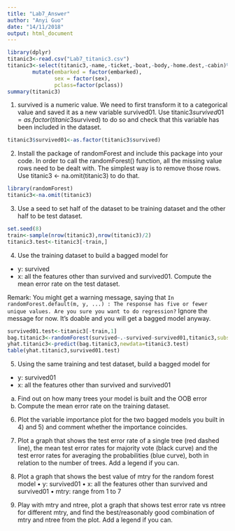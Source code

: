 ```yaml
---
title: "Lab7_Answer"
author: "Anyi Guo"
date: "14/11/2018"
output: html_document
---
```


```r
library(dplyr)
titanic3<-read.csv("Lab7_titanic3.csv")
titanic3<-select(titanic3,-name,-ticket,-boat,-body,-home.dest,-cabin)%>%
        mutate(embarked = factor(embarked), 
               sex = factor(sex),
               pclass=factor(pclass))
summary(titanic3)
```


1) survived is a numeric value. We need to first transform it to a categorical value and saved it as a new variable survived01. Use titanic3$survived01 = as.factor(titanic3$survived) to do so and check that this variable has been included in the dataset.

```r
titanic3$survived01<-as.factor(titanic3$survived)
```


2) Install the package of randomForest and include this package into your code. In order to call the randomForest() function, all the missing value rows need to be dealt with. The simplest way is to remove those rows. Use titanic3 <- na.omit(titanic3) to do that.

```r
library(randomForest)
titanic3<-na.omit(titanic3)
```

3) Use a seed to set half of the dataset to be training dataset and the other half to be test dataset.

```r
set.seed(8)
train<-sample(nrow(titanic3),nrow(titanic3)/2)
titanic3.test<-titanic3[-train,]
```
4) Use the training dataset to build a bagged model for
  * y: survived
  * x: all the features other than survived and survived01.
Compute the mean error rate on the test dataset. 

Remark: You might get a warning message, saying that `In randomForest.default(m, y, ...) : The response has five or fewer unique values. Are you sure you want to do regression?` Ignore the message for now. It’s doable and you will get a bagged model anyway.

```r
survived01.test<-titanic3[-train,1]
bag.titanic3<-randomForest(survived~.-survived-survived01,titanic3,subset=train,mtry=10)
yhat.titanic3<-predict(bag.titanic3,newdata=titanic3.test)
table(yhat.titanic3,survived01.test)
```

5) Using the same training and test dataset, build a bagged model for
  * y: survived01
  * x: all the features other than survived and survived01
  a) Find out on how many trees your model is built and the OOB error 
  b) Compute the mean error rate on the training dataset.


6) Plot the variable importance plot for the two bagged models you built in 4) and 5) and comment whether the importance coincides.


7) Plot a graph that shows the test error rate of a single tree (red dashed line), the mean test error rates for majority vote (black curve) and the test error rates for averaging the probabilities (blue curve), both in relation to the number of trees. Add a legend if you can.


8) Plot a graph that shows the best value of mtry for the random forest model
• y: survived01
• x: all the features other than survived and survived01 • mtry: range from 1 to 7


9) Play with mtry and ntree, plot a graph that shows test error rate vs ntree for different mtry, and find the best/reasonably good combination of mtry and ntree from the plot. Add a legend if you can.
